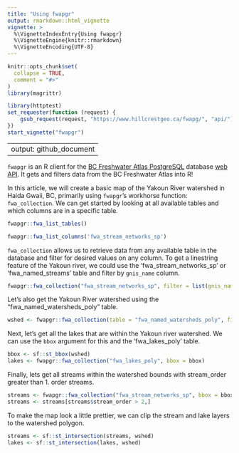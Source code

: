 ```yaml
---
title: "Using fwapgr"
output: rmarkdown::html_vignette
vignette: >
  %\VignetteIndexEntry{Using fwapgr}
  %\VignetteEngine{knitr::rmarkdown}
  %\VignetteEncoding{UTF-8}
---
```


```r
knitr::opts_chunk$set(
  collapse = TRUE,
  comment = "#>"
)
library(magrittr)
```

```r
library(httptest)
set_requester(function (request) {
    gsub_request(request, "https://www.hillcrestgeo.ca/fwapg/", "api/")
})
start_vignette("fwapgr")
```
---
output: github_document
---

`fwapgr` is an R client for the [BC Freshwater Atlas PostgreSQL](https://github.com/smnorris/fwapg) database [web API](https://www.hillcrestgeo.ca/fwapg/index.html). It gets and filters data from the BC Freshwater Atlas into R!  

In this article, we will create a basic map of the Yakoun River watershed in Haida Gwaii, BC, primarily using `fwapgr`'s workhorse function: `fwa_collection`. We can get started by looking at all available tables and which columns are in a specific table.
```r
fwapgr::fwa_list_tables()
```

```r
fwapgr::fwa_list_columns('fwa_stream_networks_sp')
```

`fwa_collection` allows us to retrieve data from any available table in the database and filter for desired values on any column. To get a linestring feature of the Yakoun river, we could use the 'fwa_stream_networks_sp' or 'fwa_named_streams' table and filter by `gnis_name` column. 

```r
fwapgr::fwa_collection("fwa_stream_networks_sp", filter = list(gnis_name = "Yakoun River"))
```

Let's also get the Yakoun River watershed using the "fwa_named_watersheds_poly" table.
```r
wshed <- fwapgr::fwa_collection(table = "fwa_named_watersheds_poly", filter = list(gnis_name = "Yakoun River"))
```

Next, let's get all the lakes that are within the Yakoun river watershed. We can use the `bbox` argument for this and the 'fwa_lakes_poly' table. 
```r
bbox <- sf::st_bbox(wshed)
lakes <- fwapgr::fwa_collection("fwa_lakes_poly", bbox = bbox)
```

Finally, lets get all streams within the watershed bounds with stream_order greater than 1. order streams.
```r
streams <- fwapgr::fwa_collection("fwa_stream_networks_sp", bbox = bbox)
streams <- streams[streams$stream_order > 2,]
```

To make the map look a little prettier, we can clip the stream and lake layers to the watershed polygon.
```r
streams <- sf::st_intersection(streams, wshed)
lakes <- sf::st_intersection(lakes, wshed)
```
